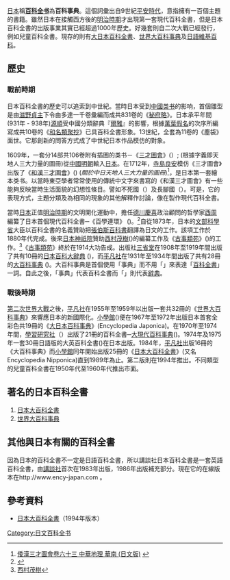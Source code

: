{{japanese|japanese=百科事典|kana=ひゃっかじてん|romaji=Hyakkajiden}}

[[日本|日本]]稱'''[[百科全书|百科全书]]'''為'''百科事典'''。這個詞彙出自9世紀[[平安時代|平安時代]]，意指擁有一百個主題的書籍。雖然日本在接觸西方後的[[明治時期|明治時期]]才出現第一套現代百科全書，但是日本百科全書的出版事業其實已經超過1000年歷史。好幾套則自二次大戰已經發行，例如兒童百科全書。現存的則有[[大日本百科全書|大日本百科全書]]、[[世界大百科事典|世界大百科事典]]及[[日語維基百科|日語維基百科]]。

==歷史==
===戰前時期===
日本百科全書的歷史可以追索到中世紀。當時日本受到[[中國|中國]][[类书|类书]]的影响，首個雛型是由[[滋野貞主|滋野貞主]]下令由多達一千卷彙編而成共831卷的《[[秘府略|秘府略]]》。日本承平年間 (931年 - 938年)[[源順|源順]]受中國分類辭典『[[爾雅|爾雅]]』的影響，根據[[萬葉假名|萬葉假名]]的次序所編寫成共10卷的《[[和名類聚抄|和名類聚抄]]》已具百科全書形象。13世紀，全套為11卷的《塵袋》面世。它那創新的問答方式成了中世紀日本作品模仿的對象。

1609年，一套分14部共106卷附有插圖的类书－《[[三才圖會|三才圖會]]》(''{{lang|ja|三才図会}}''）; (根據字義即天地人三大力量的圖冊)從[[中國|中國]][[明朝|明朝]]輸入[[日本|日本]]。在1712年，[[寺島良安|寺島良安]]模仿《三才圖會》出版了《[[和漢三才圖會|和漢三才圖會]]》(''{{lang|ja|和漢三才図会}}'') (''關於中日天地人三大力量的圖冊'')<ref>[http://www.formosamaps.com/map/maps-0036.asp 倭漢三才圖會卷六十三 中華地理 華南 (日文版)] {{webarchive|url=https://web.archive.org/web/20070810174403/http://www.formosamaps.com/map/maps-0036.asp |date=2007-08-10 }}</ref>，是日本第一套繪本类书。以當時東亞學者常常使用的傳統中文字來書寫的《和漢三才圖會》有一些能夠反映當時生活面貌的幻想性條目。譬如不死國（''{{lang|ja|不死国}}''）及長腳國（''{{lang|ja|長脚国}}''）。可是，它的表現方式，主題分類及為相同的現象的其他解釋作討論，像在製作現代百科全書。

當時[[日本|日本]]正值[[明治時期|明治時期]]的文明開化運動中，擔任[[德川慶喜|德川慶喜]]政治顧問的哲學家[[西周_(哲學家)|西周]]  編纂了日本首個現代百科全書─《百學連環》 (''{{lang|ja|百学連環}}'')。<ref>{{Cite web |url=http://www.lib.hit-u.ac.jp/service/tenji/owen/co-op-owen-jp-shuppin.html |title=平成１７年度一橋大学附属図書館企画展示 |access-date=2007-07-22 |archive-url=https://web.archive.org/web/20070223011454/http://www.lib.hit-u.ac.jp/service/tenji/owen/co-op-owen-jp-shuppin.html |archive-date=2007-02-23 |dead-url=yes }}</ref>自從1873年，日本的[[文部科學省|文部科學省]]大臣以百科全書的名義贊助把[[張伯斯百科書|張伯斯百科書]]翻譯為日文的工作。該項工作於1880年代完成。後來[[日本神祇院|日本神祇院]]贊助[[西村茂樹|西村茂樹]](''{{lang|ja|西村茂樹}}'')的編纂工作及《[[古事類苑|古事類苑]]》(''{{lang|ja|古事類苑}}'')的工作。<ref>[http://jp.encarta.msn.com/encyclopedia_1161542022/content.html 西村茂樹]{{dead link|date=2018年3月 |bot=InternetArchiveBot |fix-attempted=yes }}</ref>《[[古事類苑|古事類苑]]》終於在1914大功告成。出版社[[三省堂|三省堂]]在1908年至1919年間出版了共有10冊的[[日本百科大辭典|日本百科大辭典]] ({{lang|ja|日本百科大辞典}})，而[[平凡社|平凡社]]在1931年至1934年間出版了共有28冊的[[大百科事典|大百科事典]] ({{lang|ja|大百科事典}})。大百科事典是首個使用「事典」而不用「{{lang|ja|辞典}}」來表達「[[百科全書|百科全書]]」一詞。自此之後，「事典」代表百科全書而「{{lang|ja|辞典}}」則代表[[辭典|辭典]]。

===戰後時期===
[[第二次世界大戰|第二次世界大戰]]之後，[[平凡社|平凡社]]在1955年至1959年以出版一套共32冊的《[[世界大百科事典|世界大百科事典]]》來響應日本的新國際化。[[小學館|小學館]]({{lang|ja|小学館}})便在1967年至1972年出版日本首套全彩色共19冊的《[[大日本百科事典|大日本百科事典]]》(Encyclopedia Japonica)。在1970年至1974年間，[[學習研究社|學習研究社]]（{{lang|ja|学習研究社}}）出版了21冊的百科全書─[[大現代百科事典|大現代百科事典]]({{lang|ja|グランド現代百科事典}})。1974年及1975年一套30冊日語版的大英百科全書(''{{lang|ja|ブリタニカ国際百科事典}}'')在日本出版。1984年，[[平凡社|平凡社]]出版16冊的《大百科事典》而[[小學館|小學館]]同年開始出版25冊的《[[日本大百科全書|日本大百科全書]]》({{lang|ja|日本大百科全書}}又名Encyclopedia Nipponica)直到1989年為止。第二版則在1994年推出。不同類型的兒童百科全書在1950年代至1960年代推出市面。

==著名的日本百科全書==
#[[日本大百科全書|日本大百科全書]]
#[[世界大百科事典|世界大百科事典]]

==其他與日本有關的百科全書==
{{main|講談社日本百科全書}}

因為日本的百科全書不一定是日語百科全書，所以講談社日本百科全書是一套英語百科全書，由[[講談社|講談社]]首次在1983年出版，1986年出版補充部分。現在它的在線版本在http://www.ency-japan.com {{Wayback|url=http://www.ency-japan.com/ |date=20100609030602 }} 。

==參考資料==
*[[日本大百科全書|日本大百科全書]]（1994年版本）
<div class="references-small">
<references />
</div>

[[Category:日文百科全书|Category:日文百科全书]]